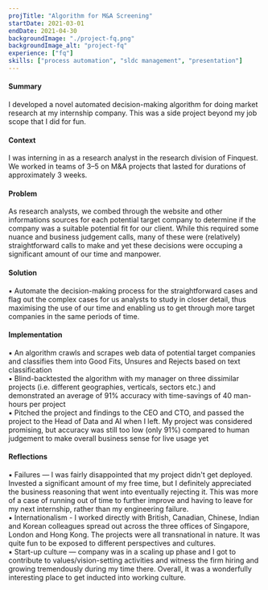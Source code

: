 ```yaml
---
projTitle: "Algorithm for M&A Screening"
startDate: 2021-03-01
endDate: 2021-04-30
backgroundImage: "./project-fq.png"
backgroundImage_alt: "project-fq"
experience: ["fq"]
skills: ["process automation", "sldc management", "presentation"]
---
```


<h4>Summary</h4>
    <div>
    I developed a novel automated decision-making algorithm for doing market research at my internship company. This was a side project beyond my job scope that I did for fun.
    </div>

<h4>Context</h4>
    <div>
    I was interning in as a research analyst in the research division of Finquest. We worked in teams of 3–5 on M&A projects that lasted for durations of approximately 3 weeks.
    </div>

<h4>Problem</h4>
    <div>
    As research analysts, we combed through the website and other informations sources for each potential target company to determine if the company was a suitable potential fit for our client. While this required some nuance and business judgement calls, many of these were (relatively) straightforward calls to make and yet these decisions were occuping a significant amount of our time and manpower.
    </div>

<h4>Solution</h4>
    <div>
    ▪ Automate the decision-making process for the straightforward cases and flag out the complex cases for us analysts to study in closer detail, thus maximising the use of our time and enabling us to get through more target companies in the same periods of time.
    </div>

<h4>Implementation</h4>
    <div>
    ▪ An algorithm crawls and scrapes web data of potential target companies and 
    classifies them into Good Fits, Unsures and Rejects based on text classification <br/>
    ▪ Blind-backtested the algorithm with my manager on three dissimilar projects (i.e. different geographies, verticals, sectors etc.) and demonstrated an average of 91% accuracy with time-savings of 40 man-hours per project<br/>
    ▪ Pitched the project and findings to the CEO and CTO, and passed the project to the Head of Data and AI when I left. My project was considered promising, but accuracy was still too low (only 91%) compared to human judgement to make overall business sense for live usage yet
    </div>
    
<h4>Reflections</h4>
    <div>
    ▪ Failures — I was fairly disappointed that my project didn't get deployed. Invested a significant amount of my free time, but I definitely appreciated the business reasoning that went into eventually rejecting it. This was more of a case of running out of time to further improve and having to leave for my next internship, rather than my engineering failure. <br/>
    ▪ Internationalism - I worked directly with British, Canadian, Chinese, Indian and Korean colleagues spread out across the three offices of Singapore, London and Hong Kong. The projects were all transnational in nature. It was quite fun to be exposed to different perspectives and cultures. <br/>
    ▪ Start-up culture — company was in a scaling up phase and I got to contribute to values/vision-setting activities and witness the firm hiring and growing tremendously during my time there. Overall, it was a wonderfully interesting place to get inducted into working culture.
    </div>
